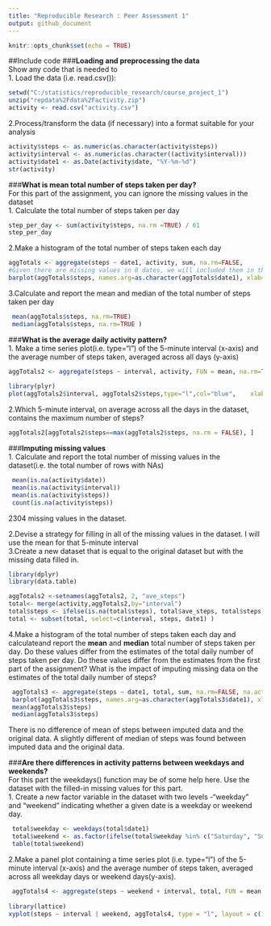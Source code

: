 ---
title: "Reproducible Research : Peer Assessment 1"
output: github_document
---

```{r setup, include=FALSE}
knitr::opts_chunk$set(echo = TRUE)
```
##Include code 
###**Loading and preprocessing the data**  
Show any code that is needed to   
1. Load the data (i.e. read.csv()):

```{r, echo=TRUE} 
setwd("C:/statistics/reproducible_research/course_project_1")
unzip("repdata%2Fdata%2Factivity.zip")
activity <- read.csv("activity.csv")
```

2.Process/transform the data (if necessary) into a format suitable for your analysis
```{r, echo=TRUE}
activity$steps <- as.numeric(as.character(activity$steps))
activity$interval <- as.numeric(as.character((activity$interval)))
activity$date1 <- as.Date(activity$date, "%Y-%m-%d")
str(activity)
```
###**What is mean total number of steps taken per day?**  
For this part of the assignment, you can ignore the missing values in the dataset     
1. Calculate the total number of steps taken per day 
```{R, echo=TRUE}
step_per_day <- sum(activity$steps, na.rm =TRUE) / 61 
step_per_day
```
2.Make a histogram of the total number of steps taken each day 
```{R, echo=TRUE}
aggTotals <- aggregate(steps ~ date1, activity, sum, na.rm=FALSE,       na.action=NULL )
#Given there are missing values in 8 dates, we will included them in the aggTotals  
barplot(aggTotals$steps, names.arg=as.character(aggTotals$date1), xlab="Date", ylab="Number of steps", main="Total Number of Steps Taken Each Day ")
```  
  
3.Calculate and report the mean and median of the total number of steps taken per day 
```{r, echo=TRUE}
 mean(aggTotals$steps, na.rm=TRUE) 
 median(aggTotals$steps, na.rm=TRUE )
```

###**What is the average daily activity pattern?**   
1. Make a time series plot(i.e. type="l") of the 5-minute interval (x-axis) and the average number of steps taken, averaged across all days (y-axis)
```{r, echo=TRUE}
aggTotals2 <- aggregate(steps ~ interval, activity, FUN = mean, na.rm=TRUE)
 
library(plyr)
plot(aggTotals2$interval, aggTotals2$steps,type="l",col="blue",    xlab="Five Minute Interval", ylab="Number of steps",main="5-minute interval and the average number of steps taken across all days")
```
  
2.Which 5-minute interval, on average across all the days in the dataset, contains the maximum number of steps? 
```{r, echo=TRUE}
aggTotals2[aggTotals2$steps==max(aggTotals2$steps, na.rm = FALSE), ]
```

###**Imputing missing values**   
1. Calculate and report the total number of missing values in the dataset(i.e. the total number of rows with NAs)
```{r, echo=TRUE}
 mean(is.na(activity$date))
 mean(is.na(activity$interval))
 mean(is.na(activity$steps))
 count(is.na(activity$steps))
```
2304 missing values in the dataset.    
  
2.Devise a strategy for filling in all of the missing values in the dataset. I will use the mean for that 5-minute interval    
3.Create a new dataset that is equal to the original dataset but with the missing data filled in.
```{r lib, include=FALSE} 
library(dplyr)
library(data.table)
```

```{r, echo=TRUE}
aggTotals2 <-setnames(aggTotals2, 2, "ave_steps")
total<- merge(activity,aggTotals2,by="interval") 
total$steps <- ifelse(is.na(total$steps), total$ave_steps, total$steps)
total <- subset(total, select=c(interval, steps, date1) )
```
4.Make a histogram of the total number of steps taken each day and calculateand report the **mean** and **median** total number of steps taken per day. Do these values differ from the estimates of the total daily number of steps taken per day. Do these values differ from the estimates from the first part of the assignment? What is the impact of imputing missing data on the estimates of the total daily number of steps? 
```{r, echo=TRUE}
 aggTotals3 <- aggregate(steps ~ date1, total, sum, na.rm=FALSE, na.action=NULL )
 barplot(aggTotals3$steps, names.arg=as.character(aggTotals3$date1), xlab="Date", ylab="Number of steps", main="Total Number of Steps Taken Each Day")
 mean(aggTotals3$steps) 
 median(aggTotals3$steps)
``` 
There is no difference of mean of steps between imputed data and the original data. A slightly different of median of steps was found between imputed data and the original data.  

###**Are there differences in activity patterns between weekdays and weekends?**  
For this part the weekdays() function may be of some help here. Use the dataset with the filled-in missing values for this part.   
1. Create a new factor variable in the dataset with two levels -"weekday" and "weekend" indicating whether a given date is a weekday or weekend day. 
```{r, echo=TRUE}
 total$weekday <- weekdays(total$date1)
 total$weekend <- as.factor(ifelse(total$weekday %in% c("Saturday", "Sunday"), "yes", "no"))
 table(total$weekend)
```
2.Make a panel plot containing a time series plot (i.e. type="l") of the  5-minute interval (x-axis) and the average number of steps taken, averaged across all weekday days or weekend days(y-axis).
```{r, echo=TRUE}
 aggTotals4 <- aggregate(steps ~ weekend + interval, total, FUN = mean, na.rm=TRUE)
 
library(lattice)
xyplot(steps ~ interval | weekend, aggTotals4, type = "l", layout = c(1, 2), xlab = "Five Minute Interval", ylab = "Number of steps", main="The average number of steps taken across weekday")
``` 

